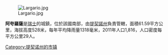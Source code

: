 [[Image:Largario.jpg|right]]

'''阿夸羅薩'''是[[瑞士|瑞士]]的城鎮，位於該國南部，由[[提契諾州|提契諾州]]負責管轄，面積61.59平方公里，海拔高度528米，每年平均降雨量1318毫米，2011年人口1,816，人口密度每平方公里29人。

{{Switzerland-geo-stub}}
[[Category:提契诺州的市镇|Category:提契诺州的市镇]]